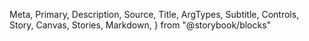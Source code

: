   Meta,
  Primary,
  Description,
  Source,
  Title,
  ArgTypes,
  Subtitle,
  Controls,
  Story,
  Canvas,
  Stories,
  Markdown,
} from "@storybook/blocks"

<Meta of={Logo} />

<Title />

<Description of={Logo} />

```tsx
import { Logo } from "@einride/ui"
```

## Basic

<Description of={Logo.Basic} />

<Canvas of={Logo.Basic} />

<Controls of={Logo.Basic} />

## Size

<Description of={Logo.Large} />

<Canvas of={Logo.Large} />

<Controls of={Logo.Large} />

